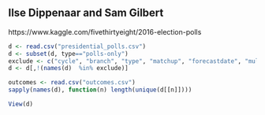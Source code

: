 ## Ilse Dippenaar and Sam Gilbert
https://www.kaggle.com/fivethirtyeight/2016-election-polls

```r
d <- read.csv("presidential_polls.csv")
d <- subset(d, type=="polls-only")
exclude <- c("cycle", "branch", "type", "matchup", "forecastdate", "multiversions", "timestamp", "rawpoll_mcmullin", "adjpoll_mcmullin")
d <- d[,!(names(d)  %in% exclude)]

outcomes <- read.csv("outcomes.csv")
sapply(names(d), function(n) length(unique(d[[n]])))
```

```r
View(d)
```

